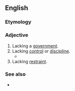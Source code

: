 ==English==

===Etymology===
{{prefix|en|un|governed}}

===Adjective===
{{en-adj}}

# Lacking a [[government]].
# Lacking [[control]] or [[discipline]].
#* {{quote-book|1=en|year=1902|year_published=1980|author=Barbara Baynton|authorlink=Barbara Baynton|title=Bush Studies|series=Portable Australian Authors: Barbara Baynton|editors=Sally Krimmer; Alan Lawson|publisher=University of Queensland Press|location=St Lucia|page=35|passage=He sat down for a moment, even before he dusted his '''ungoverned''' floury hands.}}
# Lacking [[restraint]].

===See also===
* {{l|en|ungovernable}}